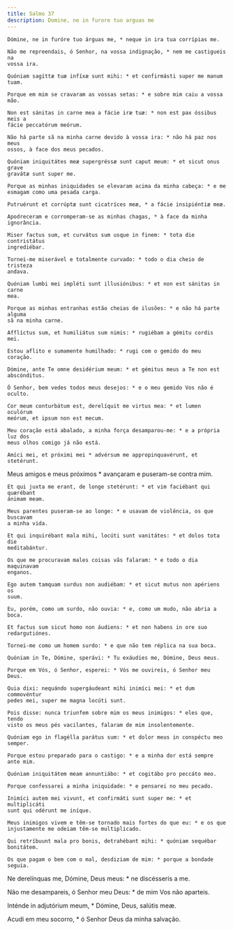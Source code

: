 ```yaml
---
title: Salmo 37
description: Domine, ne in furore tuo arguas me
---
```


<div class="side-by-side not-content">

    Dómine, ne in furóre tuo árguas me, * neque in ira tua corrípias me.

    Não me repreendais, ó Senhor, na vossa indignação, * nem me castigueis na
    vossa ira.

    Quóniam sagíttæ tuæ infíxæ sunt mihi: * et confirmásti super me manum tuam.

    Porque em mim se cravaram as vossas setas: * e sobre mim caiu a vossa mão.

    Non est sánitas in carne mea a fácie iræ tuæ: * non est pax óssibus meis a
    fácie peccatórum meórum.

    Não há parte sã na minha carne devido à vossa ira: * não há paz nos meus
    ossos, à face dos meus pecados.

    Quóniam iniquitátes meæ supergréssæ sunt caput meum: * et sicut onus grave
    gravátæ sunt super me.

    Porque as minhas iniquidades se elevaram acima da minha cabeça: * e me
    esmagam como uma pesada carga.

    Putruérunt et corrúptæ sunt cicatríces meæ, * a fácie insipiéntiæ meæ.

    Apodreceram e corromperam-se as minhas chagas, * à face da minha ignorância.

    Miser factus sum, et curvátus sum usque in finem: * tota die contristátus
    ingrediébar.

    Tornei-me miserável e totalmente curvado: * todo o dia cheio de tristeza
    andava.

    Quóniam lumbi mei impléti sunt illusiónibus: * et non est sánitas in carne
    mea.

    Porque as minhas entranhas estão cheias de ilusões: * e não há parte alguma
    sã na minha carne.

    Afflíctus sum, et humiliátus sum nimis: * rugiébam a gémitu cordis mei.

    Estou aflito e sumamente humilhado: * rugi com o gemido do meu coração.

    Dómine, ante Te omne desidérium meum: * et gémitus meus a Te non est
    abscónditus.

    Ó Senhor, bem vedes todos meus desejos: * e o meu gemido Vos não é oculto.

    Cor meum conturbátum est, derelíquit me virtus mea: * et lumen oculórum
    meórum, et ipsum non est mecum.

    Meu coração está abalado, a minha força desamparou-me: * e a própria luz dos
    meus olhos comigo já não está.

    Amíci mei, et próximi mei * advérsum me appropinquavérunt, et stetérunt.

Meus amigos e meus próximos \* avançaram e puseram-se contra mim.

    Et qui juxta me erant, de longe stetérunt: * et vim faciébant qui quærébant
    ánimam meam.

    Meus parentes puseram-se ao longe: * e usavam de violência, os que buscavam
    a minha vida.

    Et qui inquirébant mala mihi, locúti sunt vanitátes: * et dolos tota die
    meditabántur.

    Os que me procuravam males coisas vãs falaram: * e todo o dia maquinavam
    enganos.

    Ego autem tamquam surdus non audiébam: * et sicut mutus non apériens os
    suum.

    Eu, porém, como um surdo, não ouvia: * e, como um mudo, não abria a boca.

    Et factus sum sicut homo non áudiens: * et non habens in ore suo
    redargutiónes.

    Tornei-me como um homem surdo: * e que não tem réplica na sua boca.

    Quóniam in Te, Dómine, sperávi: * Tu exáudies me, Dómine, Deus meus.

    Porque em Vós, ó Senhor, esperei: * Vós me ouvireis, ó Senhor meu Deus.

    Quia dixi: nequándo supergáudeant mihi inimíci mei: * et dum commovéntur
    pedes mei, super me magna locúti sunt.

    Pois disse: nunca triunfem sobre mim os meus inimigos: * eles que, tendo
    visto os meus pés vacilantes, falaram de mim insolentemente.

    Quóniam ego in flagélla parátus sum: * et dolor meus in conspéctu meo
    semper.

    Porque estou preparado para o castigo: * e a minha dor está sempre ante mim.

    Quóniam iniquitátem meam annuntiábo: * et cogitábo pro peccáto meo.

    Porque confessarei a minha iniquidade: * e pensarei no meu pecado.

    Inimíci autem mei vivunt, et confirmáti sunt super me: * et multiplicáti
    sunt qui odérunt me iníque.

    Meus inimigos vivem e têm-se tornado mais fortes do que eu: * e os que
    injustamente me odeiam têm-se multiplicado.

    Qui retríbuunt mala pro bonis, detrahébant mihi: * quóniam sequébar
    bonitátem.

    Os que pagam o bem com o mal, desdiziam de mim: * porque a bondade seguia.

Ne derelínquas me, Dómine, Deus meus: \* ne discésseris a me.</span>

Não me desampareis, ó Senhor meu Deus: \* de mim Vos não aparteis.

Inténde in adjutórium meum, \* Dómine, Deus, salútis meæ.

Acudi em meu socorro, \* ó Senhor Deus da minha salvação.

</div>
